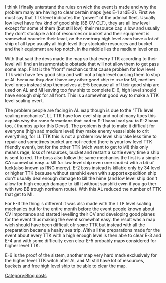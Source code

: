 I think I finally unterstand the rules on wich the event is made and why the problem many are having to clear certain maps (yes E-1 andE-2). First we must say that TTK level indicates the "power" of the admiral fleet. Usually low level have few kind of good ship (BB CV CLT), they are all low level except for some of them (but still low), their resource cap is low and usually they don't stockpile a lot of resources or bucket and their equipment is somewhat bound to their level, on the contrary high level ones have a lot of ship of all type usually all high level they stockpile resources and bucket and their equipment are top notch, in the middle lies the medium level ones.

With that said the devs made the map so that every TTK according to their level will find an insurmontable obstacle that will not allow them to get pass some map. First is the "front" mechanics that cause problem for low level TTk wich have few good ship and with not a high level causing them to stop at AL because they don't have any other good ship to use for MI, medium level ones instead stop themselves at E-5 because all of their good ship are used on AL and MI leaving too few ship to complete E-6, high level should have enough ship for all front. This is a somewhat good way to make a TTK level scaling event.

The problem people are facing in AL map though is due to the "TTk level scaling mechanics", LL TTK have low level ship and not of many tipes this explain why the same formations that lead to E-1 boss lead you to E-2 boss too, ( thumbs up for this Devs!). The problem is that to make it difficult for everyone (high and medium level) they make enemy vessel able to crit everything, for LL TTK this is not a problem low level ship take less time to repair and sometimes bucket are not needed (here is your low level TTK friendly event), but for the other TTK (wich want to get to MI) this only means rage, loss of resources, bucket and restart a sortie every time a ship is sent to red. The boss also follow the same mechanics the first is a simple CA somewhat easy to kill for low level ship even one shotted with a bit of luck(also known as RNG mercy). E-2 boss instead is killable only by 34 level or higher TTK because without sanshiki even with support expedition ship don't usually deal enough damage to kill the hime (and low level ship don't allow for high enough damage to kill it without sanshiki even if you go ther with two BB trough northern route). With this AL reduced the number of TTK that get to MI.

For E-3 the thing is different it was also made with the TTK level scaling mechanics but for the entire month before the event people known about CV importance and started levelling their CV and developing good planes for the event thus making the event somewhat easy. the result was a map wich should have been difficult ofr some TTK but instead with all the preparation became a healty sea trip. With all the preparations made for the event about every TTK with a high enough level is then able to clear E-3 and E-4 and with some difficulty even clear E-5 probably maps considered for higher level TTK.

E-6 is the proof of the sistem, another map very hard made exclusively for the higher level TTK witch after AL and MI still have lot of resources, buckets and free high level ship to be able to clear the map.
[[Category:Blog posts]]